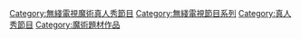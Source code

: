 [[Category:無綫電視魔術真人秀節目|Category:無綫電視魔術真人秀節目]]
[[Category:無綫電視節目系列|Category:無綫電視節目系列]]
[[Category:真人秀節目|Category:真人秀節目]]
[[Category:魔術題材作品|Category:魔術題材作品]]
